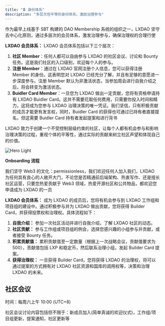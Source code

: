 ```yaml
---
title: "🎗️ 身份体系"
description: "多层次但平等的身份体系，激励治理参与"
---
```


作为最早上线基于 SBT 构建的 DAO Membership 系统的组织之一，LXDAO 坚守去中心化原则，通过多层次的会员体系，激发治理参与，确保治理权的合理行使

**LXDAO 会员体系：** LXDAO 会员体系包括以下三个层次：

1. **社区 Member**：任何人都可以自由参与 LXDAO 的社区会议、讨论和 Bounty 任务。这是我们社区的入口级别，欢迎每个人的参与。
2. **注册 Member**：通过在 LXDAO 官网注册个人信息，您可以获得注册 Member 的身份。这表明您对 LXDAO 已经充分了解，并且有足够的意愿进一步深度参与。注册 Member 默认为非激活状态，当参加周会进行自我介绍之后，将会转变为激活状态。
3. **Buidler Card Member**：一旦您为 LXDAO 做出一定贡献，您将有资格申请持有 LXDAO Buidler Card。这并不需要花取任何费用，只需要你投入时间和精力，这将成为您参与 LXDAO 治理决策的唯一凭证。我们坚信，只有积极贡献的成员才能更有发言权，同时，Buidler Card 的获得也可通过已持有者直接提名，但这需要 Buidler Card 持有者发起提案和进行背书

LXDAO 致力于创建一个不受控制层级约束的社区，让每个人都有机会参与和影响治理决策的过程，重视个体的平等性，通过实际的贡献来树立社区声望和体现自己的价值。

<img
  className="block dark:hidden"
  src="/images/image.avif"
  alt="Hero Light"
  width={500}
/>

**Onboarding 流程**

我们坚守 Web3 的文化：permissionless，我们欢迎任何人加入我们，LXDAO 为任何具有良心的人敞开大门，不论您是否精通前后端架构、热衷写作、还是擅长社区运营，只要您热爱贡献于 Web3 领域，热爱开源社区和公共物品，都欢迎您申请成为 LXDAO 的一员

**LXDAO 会员体系：** 成为 LXDAO 的成员后，您将有机会参与到 LXDAO 工作组和项目组的建设中。通过积极参与并为 LXDAO 做出贡献，您将获得 Builder Card，并获得投票权和治理权。具体流程如下：

1. **自我介绍：** 参加一次社区活动并进行自我介绍，了解 LXDAO 社区的动态。
2. **社区贡献：** 参与工作组或项目组的例会，选择您感兴趣的小组参与并贡献，或者接受 Bounty 任务。
3. **积累贡献值：** 累积贡献值至一定数量（根据上一次战略会议，贡献值要求为 500），贡献值包括 LXP 和稳定币，然后联系治理小组，发起 Builder Card 提案。
4. **获得治理权：** 一旦获得 Builder Card，您将获得 LXDAO 的治理权，将可以通过提案的方式拥有对 LXDAO 社区资源和国库的调用权等，决策和治理 LXDAO 的未来。

## **社区会议**

时间：每周六上午 10:00 (UTC\+8)

社区会议讨论内容包括但不限于：新成员加入(简单真诚的欢迎仪式)，工作组/项目组更新，提案通知，社区更新等